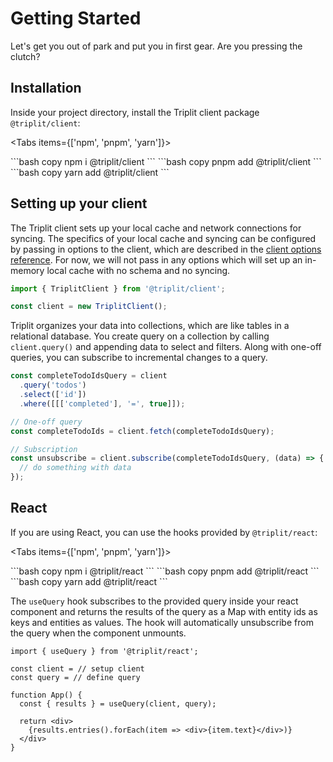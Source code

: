 
# Getting Started

Let's get you out of park and put you in first gear. Are you pressing the clutch?

## Installation

Inside your project directory, install the Triplit client package `@triplit/client`:

<Tabs items={['npm', 'pnpm', 'yarn']}>

  <Tab>
    ```bash copy
    npm i @triplit/client
    ```
  </Tab>
    <Tab>
    ```bash copy
    pnpm add @triplit/client
    ```
  </Tab>
  <Tab>
    ```bash copy
    yarn add @triplit/client
    ```
  </Tab>
</Tabs>

## Setting up your client

The Triplit client sets up your local cache and network connections for syncing. The specifics of your local cache and syncing can be configured by passing in options to the client, which are described in the [client options reference](/docs/client-options). For now, we will not pass in any options which will set up an in-memory local cache with no schema and no syncing.

```typescript
import { TriplitClient } from '@triplit/client';

const client = new TriplitClient();
```

Triplit organizes your data into collections, which are like tables in a relational database. You create query on a collection by calling `client.query()` and appending data to select and filters. Along with one-off queries, you can subscribe to incremental changes to a query.

```typescript
const completeTodoIdsQuery = client
  .query('todos')
  .select(['id'])
  .where([[['completed'], '=', true]]);

// One-off query
const completeTodoIds = client.fetch(completeTodoIdsQuery);

// Subscription
const unsubscribe = client.subscribe(completeTodoIdsQuery, (data) => {
  // do something with data
});
```

## React

If you are using React, you can use the hooks provided by `@triplit/react`:

<Tabs items={['npm', 'pnpm', 'yarn']}>

  <Tab>
    ```bash copy
    npm i @triplit/react
    ```
  </Tab>
    <Tab>
    ```bash copy
    pnpm add @triplit/react
    ```
  </Tab>
  <Tab>
    ```bash copy
    yarn add @triplit/react
    ```
  </Tab>
</Tabs>

The `useQuery` hook subscribes to the provided query inside your react component and returns the results of the query as a Map with entity ids as keys and entities as values. The hook will automatically unsubscribe from the query when the component unmounts.

```tsx
import { useQuery } from '@triplit/react';

const client = // setup client
const query = // define query

function App() {
  const { results } = useQuery(client, query);

  return <div>
    {results.entries().forEach(item => <div>{item.text}</div>)}
  </div>
}
```
